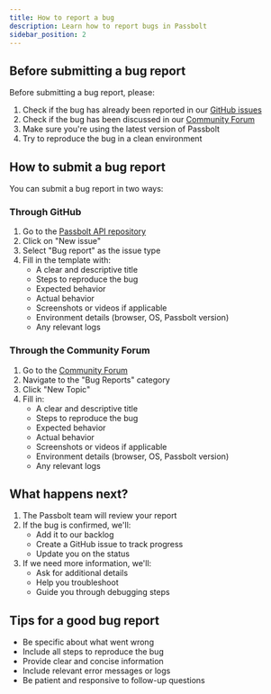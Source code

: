 ```yaml
---
title: How to report a bug
description: Learn how to report bugs in Passbolt
sidebar_position: 2
---
```


## Before submitting a bug report

Before submitting a bug report, please:

1. Check if the bug has already been reported in our [GitHub issues](https://github.com/passbolt/passbolt_api/issues)
2. Check if the bug has been discussed in our [Community Forum](https://community.passbolt.com)
3. Make sure you're using the latest version of Passbolt
4. Try to reproduce the bug in a clean environment

## How to submit a bug report

You can submit a bug report in two ways:

### Through GitHub

1. Go to the [Passbolt API repository](https://github.com/passbolt/passbolt_api/issues)
2. Click on "New issue"
3. Select "Bug report" as the issue type
4. Fill in the template with:
   - A clear and descriptive title
   - Steps to reproduce the bug
   - Expected behavior
   - Actual behavior
   - Screenshots or videos if applicable
   - Environment details (browser, OS, Passbolt version)
   - Any relevant logs

### Through the Community Forum

1. Go to the [Community Forum](https://community.passbolt.com)
2. Navigate to the "Bug Reports" category
3. Click "New Topic"
4. Fill in:
   - A clear and descriptive title
   - Steps to reproduce the bug
   - Expected behavior
   - Actual behavior
   - Screenshots or videos if applicable
   - Environment details (browser, OS, Passbolt version)
   - Any relevant logs

## What happens next?

1. The Passbolt team will review your report
2. If the bug is confirmed, we'll:
   - Add it to our backlog
   - Create a GitHub issue to track progress
   - Update you on the status
3. If we need more information, we'll:
   - Ask for additional details
   - Help you troubleshoot
   - Guide you through debugging steps

## Tips for a good bug report

- Be specific about what went wrong
- Include all steps to reproduce the bug
- Provide clear and concise information
- Include relevant error messages or logs
- Be patient and responsive to follow-up questions 